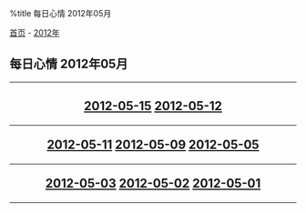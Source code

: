%title 每日心情 2012年05月

[[../../../index|首页]] - [[../index|2012年]]
==每日心情 2012年05月==
----
<center>
<h2>
[[2012-05-15|2012-05-15]]
[[2012-05-12|2012-05-12]]
----
[[2012-05-11|2012-05-11]]
[[2012-05-09|2012-05-09]]
[[2012-05-05|2012-05-05]]
----
[[2012-05-03|2012-05-03]]
[[2012-05-02|2012-05-02]]
[[2012-05-01|2012-05-01]]
</h2>
</center>
----
